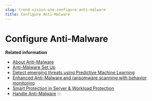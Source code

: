 ```yaml
---
slug: trend-vision-one-configure-anti-malware
title: Configure Anti-Malware
---
```

# Configure Anti-Malware

**Related information**

- [About Anti-Malware](anti-malware.mdx)
- [Anti-Malware Set Up](anti-malware-set-up.mdx)
- [Detect emerging threats using Predictive Machine Learning](threats-using-pml.mdx)
- [Enhanced Anti-Malware and ransomware scanning with behavior monitoring](ransomware-behavior-monitoring.mdx)
- [Smart Protection in Server & Workload Protection](smart-protection.mdx)
- [Handle Anti-Malware](handle-anti-malware.mdx)
:::
